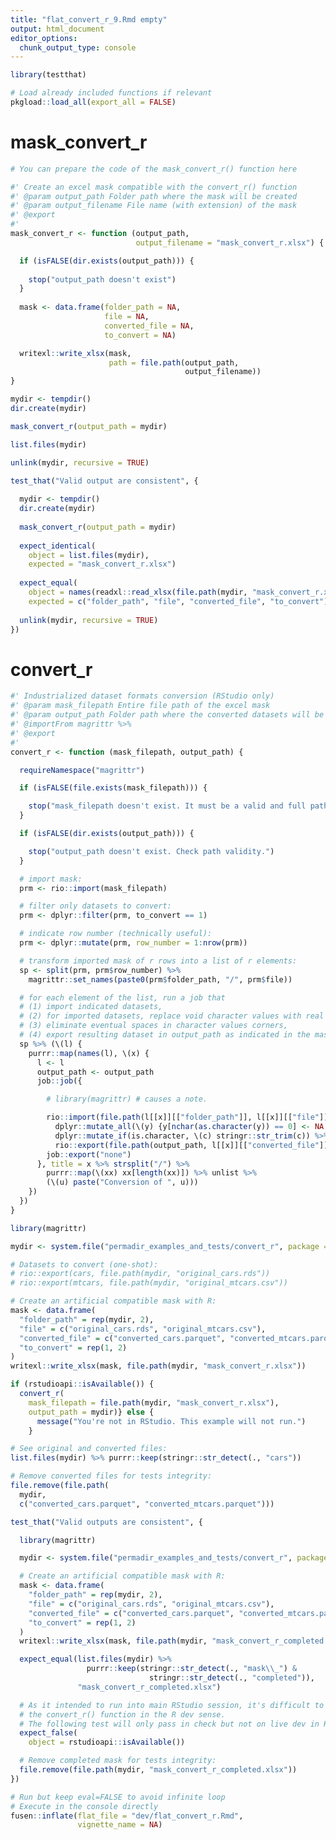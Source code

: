```yaml
---
title: "flat_convert_r_9.Rmd empty"
output: html_document
editor_options: 
  chunk_output_type: console
---
```


```r
library(testthat)
```

```r
# Load already included functions if relevant
pkgload::load_all(export_all = FALSE)
```

# mask_convert_r
    
```r
# You can prepare the code of the mask_convert_r() function here
```
  
```r
#' Create an excel mask compatible with the convert_r() function
#' @param output_path Folder path where the mask will be created
#' @param output_filename File name (with extension) of the mask
#' @export
#'
mask_convert_r <- function (output_path,
                            output_filename = "mask_convert_r.xlsx") {

  if (isFALSE(dir.exists(output_path))) {
    
    stop("output_path doesn't exist")
  }
  
  mask <- data.frame(folder_path = NA,
                     file = NA,
                     converted_file = NA,
                     to_convert = NA)

  writexl::write_xlsx(mask,
                      path = file.path(output_path,
                                       output_filename))
}
```
  
```r
mydir <- tempdir()
dir.create(mydir)

mask_convert_r(output_path = mydir)

list.files(mydir)

unlink(mydir, recursive = TRUE)
```
  
```r
test_that("Valid output are consistent", {
  
  mydir <- tempdir()
  dir.create(mydir)
  
  mask_convert_r(output_path = mydir)
  
  expect_identical(
    object = list.files(mydir), 
    expected = "mask_convert_r.xlsx")
  
  expect_equal(
    object = names(readxl::read_xlsx(file.path(mydir, "mask_convert_r.xlsx")))[1:4],
    expected = c("folder_path", "file", "converted_file", "to_convert"))
  
  unlink(mydir, recursive = TRUE)
})
```
  

# convert_r

```r
#' Industrialized dataset formats conversion (RStudio only)
#' @param mask_filepath Entire file path of the excel mask
#' @param output_path Folder path where the converted datasets will be placed
#' @importFrom magrittr %>%
#' @export
#'
convert_r <- function (mask_filepath, output_path) {

  requireNamespace("magrittr")

  if (isFALSE(file.exists(mask_filepath))) {

    stop("mask_filepath doesn't exist. It must be a valid and full path including the xlsx file.")
  }

  if (isFALSE(dir.exists(output_path))) {

    stop("output_path doesn't exist. Check path validity.")
  }

  # import mask:
  prm <- rio::import(mask_filepath)

  # filter only datasets to convert:
  prm <- dplyr::filter(prm, to_convert == 1)

  # indicate row number (technically useful):
  prm <- dplyr::mutate(prm, row_number = 1:nrow(prm))

  # transform imported mask of r rows into a list of r elements:
  sp <- split(prm, prm$row_number) %>%
    magrittr::set_names(paste0(prm$folder_path, "/", prm$file))

  # for each element of the list, run a job that
  # (1) import indicated datasets,
  # (2) for imported datasets, replace void character values with real NAs,
  # (3) eliminate eventual spaces in character values corners,
  # (4) export resulting dataset in output_path as indicated in the mask
  sp %>% (\(l) {
    purrr::map(names(l), \(x) {
      l <- l
      output_path <- output_path
      job::job({

        # library(magrittr) # causes a note.

        rio::import(file.path(l[[x]][["folder_path"]], l[[x]][["file"]])) %>%
          dplyr::mutate_all(\(y) {y[nchar(as.character(y)) == 0] <- NA ; y}) %>%
          dplyr::mutate_if(is.character, \(c) stringr::str_trim(c)) %>%
          rio::export(file.path(output_path, l[[x]][["converted_file"]]))
        job::export("none")
      }, title = x %>% strsplit("/") %>%
        purrr::map(\(xx) xx[length(xx)]) %>% unlist %>% 
        (\(u) paste("Conversion of ", u)))
    })
  })
}
```

```r
library(magrittr)

mydir <- system.file("permadir_examples_and_tests/convert_r", package = "industtry")

# Datasets to convert (one-shot):
# rio::export(cars, file.path(mydir, "original_cars.rds"))
# rio::export(mtcars, file.path(mydir, "original_mtcars.csv"))

# Create an artificial compatible mask with R:
mask <- data.frame(
  "folder_path" = rep(mydir, 2),
  "file" = c("original_cars.rds", "original_mtcars.csv"),
  "converted_file" = c("converted_cars.parquet", "converted_mtcars.parquet"),
  "to_convert" = rep(1, 2)
)
writexl::write_xlsx(mask, file.path(mydir, "mask_convert_r.xlsx"))

if (rstudioapi::isAvailable()) {
  convert_r(
    mask_filepath = file.path(mydir, "mask_convert_r.xlsx"),
    output_path = mydir)} else {
      message("You're not in RStudio. This example will not run.")
    }

# See original and converted files:
list.files(mydir) %>% purrr::keep(stringr::str_detect(., "cars"))

# Remove converted files for tests integrity:
file.remove(file.path(
  mydir,
  c("converted_cars.parquet", "converted_mtcars.parquet")))
```

```r
test_that("Valid outputs are consistent", {

  library(magrittr)

  mydir <- system.file("permadir_examples_and_tests/convert_r", package = "industtry")

  # Create an artificial compatible mask with R:
  mask <- data.frame(
    "folder_path" = rep(mydir, 2),
    "file" = c("original_cars.rds", "original_mtcars.csv"),
    "converted_file" = c("converted_cars.parquet", "converted_mtcars.parquet"),
    "to_convert" = rep(1, 2)
  )
  writexl::write_xlsx(mask, file.path(mydir, "mask_convert_r_completed.xlsx"))

  expect_equal(list.files(mydir) %>%
                 purrr::keep(stringr::str_detect(., "mask\\_") &
                               stringr::str_detect(., "completed")),
               "mask_convert_r_completed.xlsx")

  # As it intended to run into main RStudio session, it's difficult to test
  # the convert_r() function in the R dev sense.
  # The following test will only pass in check but not on live dev in RStudio:
  expect_false(
    object = rstudioapi::isAvailable())

  # Remove completed mask for tests integrity:
  file.remove(file.path(mydir, "mask_convert_r_completed.xlsx"))
})
```


```r
# Run but keep eval=FALSE to avoid infinite loop
# Execute in the console directly
fusen::inflate(flat_file = "dev/flat_convert_r.Rmd", 
               vignette_name = NA)
```

